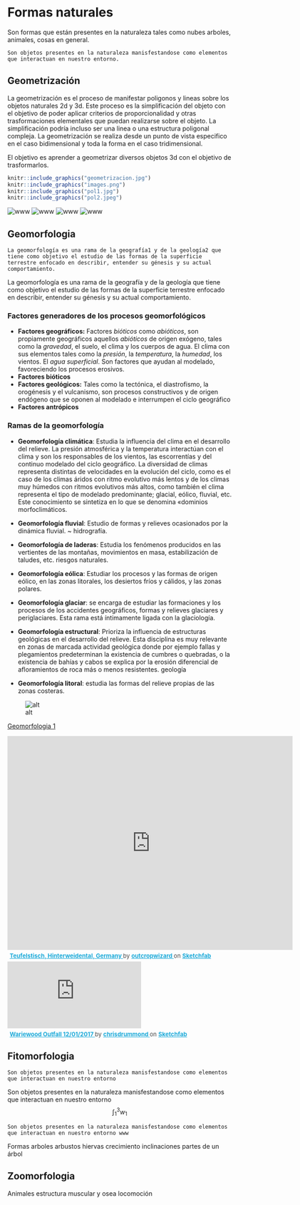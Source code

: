 # Formas naturales

Son formas que están presentes en la naturaleza tales como nubes arboles, animales, cosas en general.

```definition
Son objetos presentes en la naturaleza manisfestandose como elementos que interactuan en nuestro entorno.
```

## Geometrización

La geometrización es el proceso de manifestar poligonos y lineas sobre los objetos naturales 2d y 3d. Este proceso es la simplificación del objeto con el objetivo de poder aplicar criterios de proporcionalidad y otras trasformaciones elementales que puedan realizarse sobre el objeto. La simplificación podría incluso ser una linea o una estructura poligonal compleja. La geometrización se realiza desde un punto de vista especifico en el caso bidimensional y toda la forma en el caso tridimensional.

El objetivo es aprender a geometrizar diversos objetos 3d con el objetivo de trasformarlos.

```r
knitr::include_graphics("geometrizacion.jpg")
knitr::include_graphics("images.png")
knitr::include_graphics("pol1.jpg")
knitr::include_graphics("pol2.jpeg")
```
![www](geometrizacion.jpg)
![www](images.png)
![www](pol1.jpg)
![www](pol2.jpeg)


## Geomorfologia

```definition
La geomorfología es una rama de la geografía1​ y de la geología2​ que tiene como objetivo el estudio de las formas de la superficie terrestre enfocado en describir, entender su génesis y su actual comportamiento.
```
La geomorfología es una rama de la geografía y de la geología​ que tiene como objetivo el estudio de las formas de la superficie terrestre enfocado en describir, entender su génesis y su actual comportamiento.

### Factores generadores de los procesos geomorfológicos


- **Factores geográficos:** Factores *bióticos* como *abióticos*, son propiamente geográficos aquellos *abióticos* de origen exógeno, tales como la *gravedad*, el suelo, el clima y los cuerpos de agua. El clima con sus elementos tales como la *presión*, la *temperatura*, la *humedad*, los vientos. El *agua superficial*. Son factores que ayudan al modelado, favoreciendo los procesos erosivos.
- **Factores bióticos**
- **Factores geológicos:** Tales como la tectónica, el diastrofismo, la orogénesis y el vulcanismo, son procesos constructivos y de origen endógeno que se oponen al modelado e interrumpen el ciclo geográfico
- **Factores antrópicos**





### Ramas de la geomorfología

* **Geomorfología climática**: Estudia la influencia del clima en el desarrollo del relieve. La presión atmosférica y la temperatura interactúan con el clima y son los responsables de los vientos, las escorrentías y del continuo modelado del ciclo geográfico. La diversidad de climas representa distintas de velocidades en la evolución del ciclo, como es el caso de los climas áridos con ritmo evolutivo más lentos y de los climas muy húmedos con ritmos evolutivos más altos, como también el clima representa el tipo de modelado predominante; glacial, eólico, fluvial, etc. Este conocimiento se sintetiza en lo que se denomina «dominios morfoclimáticos.

* **Geomorfología fluvial**: Estudio de formas y relieves ocasionados por la dinámica fluvial. ~ hidrografía.

* **Geomorfología de laderas**: Estudia los fenómenos producidos en las vertientes de las montañas, movimientos en masa, estabilización de taludes, etc.  riesgos naturales.

* **Geomorfología eólica**: Estudiar los procesos y las formas de origen eólico, en las zonas litorales, los desiertos fríos y cálidos, y las zonas polares.

* **Geomorfología glaciar**: se encarga de estudiar las formaciones y los procesos de los accidentes geográficos, formas y relieves glaciares y periglaciares. Esta rama está íntimamente ligada con la glaciología.

* **Geomorfología estructural**: Prioriza la influencia de estructuras geológicas en el desarrollo del relieve. Esta disciplina es muy relevante en zonas de marcada actividad geológica donde por ejemplo fallas y plegamientos predeterminan la existencia de cumbres o quebradas, o la existencia de bahías y cabos se explica por la erosión diferencial de afloramientos de roca más o menos resistentes.  geología

* **Geomorfología litoral**: estudia las formas del relieve propias de las zonas costeras.

![alt](geomorfo.jpeg)

[Geomorfologia 1](https://sketchfab.com/3d-models/eldgos-i-geldingadolum-a-reykjanesskaga-7bcb3d856e1947a4a78c1810f559b3ea)

<div class="sketchfab-embed-wrapper"> <iframe title="Teufelstisch, Hinterweidental, Germany" frameborder="0" allowfullscreen mozallowfullscreen="true" webkitallowfullscreen="true" allow="fullscreen; autoplay; vr" xr-spatial-tracking execution-while-out-of-viewport execution-while-not-rendered web-share width="640" height="480" src="https://sketchfab.com/models/1d054ee6058b4f738e817d46480b1949/embed"> </iframe> <p style="font-size: 13px; font-weight: normal; margin: 5px; color: #4A4A4A;"> <a href="https://sketchfab.com/3d-models/teufelstisch-hinterweidental-germany-1d054ee6058b4f738e817d46480b1949?utm_medium=embed&utm_campaign=share-popup&utm_content=1d054ee6058b4f738e817d46480b1949" target="_blank" style="font-weight: bold; color: #1CAAD9;"> Teufelstisch, Hinterweidental, Germany </a> by <a href="https://sketchfab.com/outcropwizard?utm_medium=embed&utm_campaign=share-popup&utm_content=1d054ee6058b4f738e817d46480b1949" target="_blank" style="font-weight: bold; color: #1CAAD9;"> outcropwizard </a> on <a href="https://sketchfab.com?utm_medium=embed&utm_campaign=share-popup&utm_content=1d054ee6058b4f738e817d46480b1949" target="_blank" style="font-weight: bold; color: #1CAAD9;">Sketchfab</a></p></div>


<div class="sketchfab-embed-wrapper"> <iframe title="Wariewood Outfall 12/01/2017" frameborder="0" allowfullscreen mozallowfullscreen="true" webkitallowfullscreen="true" allow="fullscreen; autoplay; vr" xr-spatial-tracking execution-while-out-of-viewport execution-while-not-rendered web-share src="https://sketchfab.com/models/6836256ac39d4821b40b3414f9a7715e/embed"> </iframe> <p style="font-size: 13px; font-weight: normal; margin: 5px; color: #4A4A4A;"> <a href="https://sketchfab.com/3d-models/wariewood-outfall-12012017-6836256ac39d4821b40b3414f9a7715e?utm_medium=embed&utm_campaign=share-popup&utm_content=6836256ac39d4821b40b3414f9a7715e" target="_blank" style="font-weight: bold; color: #1CAAD9;"> Wariewood Outfall 12/01/2017 </a> by <a href="https://sketchfab.com/chrisdrummond?utm_medium=embed&utm_campaign=share-popup&utm_content=6836256ac39d4821b40b3414f9a7715e" target="_blank" style="font-weight: bold; color: #1CAAD9;"> chrisdrummond </a> on <a href="https://sketchfab.com?utm_medium=embed&utm_campaign=share-popup&utm_content=6836256ac39d4821b40b3414f9a7715e" target="_blank" style="font-weight: bold; color: #1CAAD9;">Sketchfab</a></p></div>

## Fitomorfologia

```definition
Son objetos presentes en la naturaleza manisfestandose como elementos que interactuan en nuestro entorno
```
Son objetos presentes en la naturaleza manisfestandose como elementos que interactuan en nuestro entorno $$ \int_{1}^{3}w_1 $$

```definition
Son objetos presentes en la naturaleza manisfestandose como elementos que interactuan en nuestro entorno www
```

Formas arboles arbustos hiervas crecimiento inclinaciones partes de un árbol


## Zoomorfologia

Animales estructura muscular y osea  locomoción

